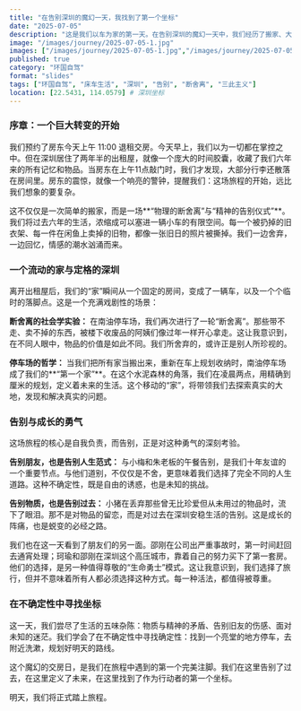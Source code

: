 ```yaml
---
title: "在告别深圳的魔幻一天，我找到了第一个坐标"
date: "2025-07-05"
description: "这是我们以车为家的第一天。在告别深圳的魔幻一天中，我们经历了搬家、大型断舍离，与最好的朋友们告别，也尝到了环国自驾的第一个挑战。在这场人生的交汇点，我们舍弃了许多物质，收获了新的勇气，也更深刻地理解了选择的重量。"
image: "/images/journey/2025-07-05-1.jpg"
images: ["/images/journey/2025-07-05-1.jpg","/images/journey/2025-07-05-2.jpg","/images/journey/2025-07-05-3.jpg","/images/journey/2025-07-05-4.jpg","/images/journey/2025-07-05-5.jpg","/images/journey/2025-07-05-6.jpg","/images/journey/2025-07-05-7.jpg"]
published: true
category: "环国自驾"
format: "slides"
tags: ["环国自驾", "床车生活", "深圳", "告别", "断舍离", "三此主义"]
location: [22.5431, 114.0579] # 深圳坐标
---
```


### **序章：一个巨大转变的开始**

我们预约了房东今天上午 11:00 退租交房。今天早上，我们以为一切都在掌控之中。但在深圳居住了两年半的出租屋，就像一个庞大的时间胶囊，收藏了我们六年来的所有记忆和物品。当房东在上午11点敲门时，我们才发现，大部分行李还散落在房间里。房东的震惊，就像一个响亮的警钟，提醒我们：这场旅程的开始，远比我们想象的要复杂。

这不仅仅是一次简单的搬家，而是一场**“物理的断舍离”与“精神的告别仪式”**。我们将过去六年的生活，浓缩成可以塞进一辆小车的有限空间。每一个被扔掉的旧衣架、每一件在闲鱼上卖掉的旧物，都像一张旧日的照片被撕掉。我们一边舍弃，一边回忆，情感的潮水汹涌而来。

### **一个流动的家与定格的深圳**

离开出租屋后，我们的“家”瞬间从一个固定的房间，变成了一辆车，以及一个个临时的落脚点。这是一个充满戏剧性的场景：

**断舍离的社会学实验：** 在南油停车场，我们再次进行了一轮“断舍离”。那些带不走、卖不掉的东西，被楼下收废品的阿姨们像过年一样开心拿走。这让我意识到，在不同人眼中，物品的价值是如此不同。我们所舍弃的，或许正是别人所珍视的。

**停车场的哲学：** 当我们把所有家当搬出来，重新在车上规划收纳时，南油停车场成了我们的**“第一个家”**。在这个水泥森林的角落，我们在凌晨两点，用精确到厘米的规划，定义着未来的生活。这个移动的“家”，将带领我们去探索真实的大地，发现和解决真实的问题。

### **告别与成长的勇气**

这场旅程的核心是自我负责，而告别，正是对这种勇气的深刻考验。

**告别朋友，也是告别人生范式：** 与小梅和朱老板的午餐告别，是我们十年友谊的一个重要节点。与他们道别，不仅仅是不舍，更意味着我们选择了完全不同的人生道路。这种不确定性，既是自由的诱惑，也是未知的挑战。

**告别物质，也是告别过去：** 小猪在丢弃那些曾无比珍爱但从未用过的物品时，流下了眼泪。那不是对物品的留恋，而是对过去在深圳安稳生活的告别。这是成长的阵痛，也是蜕变的必经之路。

我们也在这一天看到了朋友们的另一面。邵刚在公司出严重事故时，第一时间赶回去通宵处理；珂瑜和邵刚在深圳这个高压城市，靠着自己的努力买下了第一套房。他们的选择，是另一种值得尊敬的“生命勇士”模式。这让我意识到，我们选择了旅行，但并不意味着所有人都必须选择这种方式。每一种活法，都值得被尊重。

### **在不确定性中寻找坐标**

这一天，我们尝尽了生活的五味杂陈：物质与精神的矛盾、告别旧友的伤感、面对未知的迷茫。我们学会了在不确定性中寻找确定性：找到一个亮堂的地方停车，去附近洗漱，规划好明天的路线。

这个魔幻的交房日，是我们在旅程中遇到的第一个完美注脚。我们在这里告别了过去，在这里定义了未来，在这里找到了作为行动者的第一个坐标。

明天，我们将正式踏上旅程。

